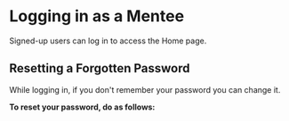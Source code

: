 
# Logging in as a Mentee

Signed-up users can log in to access the Home page.

<LogIn />

## Resetting a Forgotten Password

While logging in, if you don't remember your password you can change it.

<b>To reset your password, do as follows:</b>

<ResetPassword />